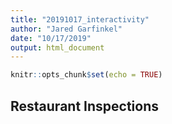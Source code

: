 ```yaml
---
title: "20191017_interactivity"
author: "Jared Garfinkel"
date: "10/17/2019"
output: html_document
---
```


```r
knitr::opts_chunk$set(echo = TRUE)
```

## Restaurant Inspections

